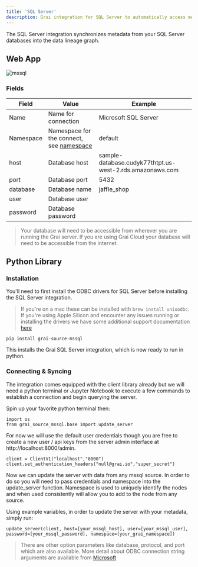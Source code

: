 ```yaml
---
title: 'SQL Server'
description: Grai integration for SQL Server to automatically access metadata.
---
```


The SQL Server integration synchronizes metadata from your SQL Server databases into the data lineage graph.


## Web App

![mssql](./resources/webapp/mssql.png)

### Fields

| Field     | Value                                                           | Example                                                  |
| --------- | --------------------------------------------------------------- | -------------------------------------------------------- |
| Name      | Name for connection                                             | Microsoft SQL Server                                     |
| Namespace | Namespace for the connect, see [namespace](/concepts/namespace) | default                                                  |
| host      | Database host                                                   | sample-database.cudyk77thtpt.us-west-2.rds.amazonaws.com |
| port      | Database port                                                   | 5432                                                     |
| database  | Database name                                                   | jaffle_shop                                              |
| user      | Database user                                                   |                                                          |
| password  | Database password                                               |                                                          |

> Your database will need to be accessible from wherever you are running the Grai server. If you are using Grai Cloud your database will need to be accessible from the internet.

## Python Library

### Installation

You'll need to first install the ODBC drivers for SQL Server before installing the SQL Server integration.

> If you're on a mac these can be installed with `brew install unixodbc`.
> If you're using Apple Silicon and encounter any issues running or installing the drivers
> we have some additional support documentation [here](https://github.com/grai-io/grai-core/tree/master/grai-integrations/source-mssql)


```shell
pip install grai-source-mssql
```

This installs the Grai SQL Server integration, which is now ready to run in python.

### Connecting & Syncing

The integration comes equipped with the client library already but we will need a python terminal or Jupyter Notebook to execute a few commands to establish a connection and begin querying the server.

Spin up your favorite python terminal then:

```
import os
from grai_source_mssql.base import update_server
```

For now we will use the default user credentials though you are free to create a new user / api keys from the server admin interface at http://localhost:8000/admin.

```
client = ClientV1("localhost","8000")
client.set_authentication_headers("null@grai.io","super_secret")
```

Now we can update the server with data from any mssql source. In order to do so you will need to pass credentials and namespace into the update_server function. Namespace is used to uniquely identify the nodes and when used consistently will allow you to add to the node from any source.

Using example variables, in order to update the server with your metadata, simply run:

```
update_server(client, host=[your_mssql_host], user=[your_mssql_user], password=[your_mssql_password], namespace=[your_grai_namespace])
```

> There are other option parameters like database, protocol, and port which are also available.
> More detail about ODBC connection string arguments are available from [Microsoft](https://learn.microsoft.com/en-us/sql/connect/odbc/dsn-connection-string-attribute?view=sql-server-ver16)
